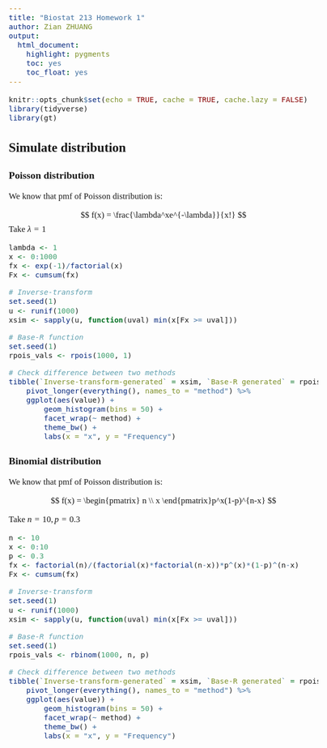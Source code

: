 ```yaml
---
title: "Biostat 213 Homework 1"
author: Zian ZHUANG
output:
  html_document:
    highlight: pygments
    toc: yes
    toc_float: yes
---
```


<!-- Setup -->
<style type="text/css">
body{ /* Normal  */
      font-size: 17px;
      font-family: "Times New Roman";
  }
h1,h2,h3,h4,h5,h6{
  font-family: "Times New Roman";
}
</style>
```r
knitr::opts_chunk$set(echo = TRUE, cache = TRUE, cache.lazy = FALSE)
library(tidyverse)
library(gt)
```
<!-- Begin writing -->
## Simulate distribution

### Poisson distribution 

We know that pmf of Poisson distribution is:

$$
f(x) = \frac{\lambda^xe^{-\lambda}}{x!}
$$
Take $\lambda=1$
```r
lambda <- 1
x <- 0:1000
fx <- exp(-1)/factorial(x)
Fx <- cumsum(fx)

# Inverse-transform
set.seed(1)
u <- runif(1000)
xsim <- sapply(u, function(uval) min(x[Fx >= uval]))

# Base-R function
set.seed(1)
rpois_vals <- rpois(1000, 1)

# Check difference between two methods
tibble(`Inverse-transform-generated` = xsim, `Base-R generated` = rpois_vals) %>%
    pivot_longer(everything(), names_to = "method") %>%
    ggplot(aes(value)) +
        geom_histogram(bins = 50) +
        facet_wrap(~ method) +
        theme_bw() +
        labs(x = "x", y = "Frequency")

```


### Binomial distribution 

We know that pmf of Poisson distribution is:

$$
f(x) = \begin{pmatrix} n \\ x \end{pmatrix}p^x(1-p)^{n-x}
$$

Take $n=10, p=0.3$
```r
n <- 10
x <- 0:10
p <- 0.3
fx <- factorial(n)/(factorial(x)*factorial(n-x))*p^(x)*(1-p)^(n-x)
Fx <- cumsum(fx)

# Inverse-transform
set.seed(1)
u <- runif(1000)
xsim <- sapply(u, function(uval) min(x[Fx >= uval]))

# Base-R function
set.seed(1)
rpois_vals <- rbinom(1000, n, p)

# Check difference between two methods
tibble(`Inverse-transform-generated` = xsim, `Base-R generated` = rpois_vals) %>%
    pivot_longer(everything(), names_to = "method") %>%
    ggplot(aes(value)) +
        geom_histogram(bins = 50) +
        facet_wrap(~ method) +
        theme_bw() +
        labs(x = "x", y = "Frequency")

```

<div class="tocify-extend-page" data-unique="tocify-extend-page" style="height: 0;"></div>